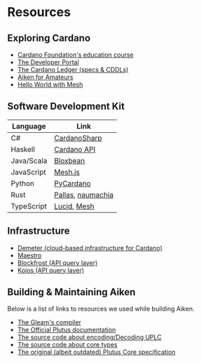 # Resources

## Exploring Cardano

- [Cardano Foundation's education course](https://education.cardano.org/)
- [The Developer Portal](https://developers.cardano.org/)
- [The Cardano Ledger (specs & CDDLs)](https://github.com/input-output-hk/cardano-ledger/#readme)
- [Aiken for Amateurs](https://piefayth.github.io/blog/pages/aiken1/)
- [Hello World with Mesh](https://meshjs.dev/guides/aiken)

## Software Development Kit

| Language   | Link                                                                                             |
| ---------- | ------------------------------------------------------------------------------------------------ |
| C#         | [CardanoSharp](https://cardanosharp.com/)                                                        |
| Haskell    | [Cardano API](https://github.com/IntersectMBO/cardano-api)   |
| Java/Scala | [Bloxbean](https://github.com/bloxbean/cardano-client-lib)                                       |
| JavaScript | [Mesh.js](https://meshjs.dev)                                                                    |
| Python     | [PyCardano](https://github.com/Python-Cardano/pycardano)                                         |
| Rust       | [Pallas](https://github.com/txpipe/pallas), [naumachia](https://github.com/free-honey/naumachia) |
| TypeScript | [Lucid](https://lucid.spacebudz.io/), [Mesh](https://meshjs.dev)                                 |

## Infrastructure

- [Demeter (cloud-based infrastructure for Cardano)](https://demeter.run/)
- [Maestro](https://www.gomaestro.org/)
- [Blockfrost (API query layer)](https://blockfrost.io)
- [Koios (API query layer)](https://www.koios.rest/)

## Building & Maintaining Aiken

Below is a list of links to resources we used while building Aiken.

- [The Gleam's compiler](https://github.com/gleam-lang/gleam)
- [The Official Plutus documentation](https://plutus.readthedocs.io/en/latest/)
- [The source code about encoding/Decoding UPLC](https://github.com/input-output-hk/plutus/blob/9538fc9829426b2ecb0628d352e2d7af96ec8204/plutus-core/untyped-plutus-core/src/UntypedPlutusCore/Core/Instance/Flat.hs)
- [The source code about core types](https://github.com/input-output-hk/plutus/blob/9538fc9829426b2ecb0628d352e2d7af96ec8204/plutus-core/untyped-plutus-core/src/UntypedPlutusCore/Core/Type.hs)
- [The original (albeit outdated) Plutus Core specification](/resources/plutus-core-specification.pdf)
